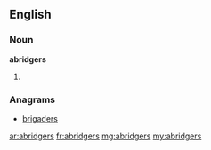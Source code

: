 ==English==

===Noun===
'''abridgers'''

# {{plural of|[[abridger]]}}

===Anagrams===
* [[brigaders#English|brigaders]]

[[ar:abridgers]]
[[fr:abridgers]]
[[mg:abridgers]]
[[my:abridgers]]